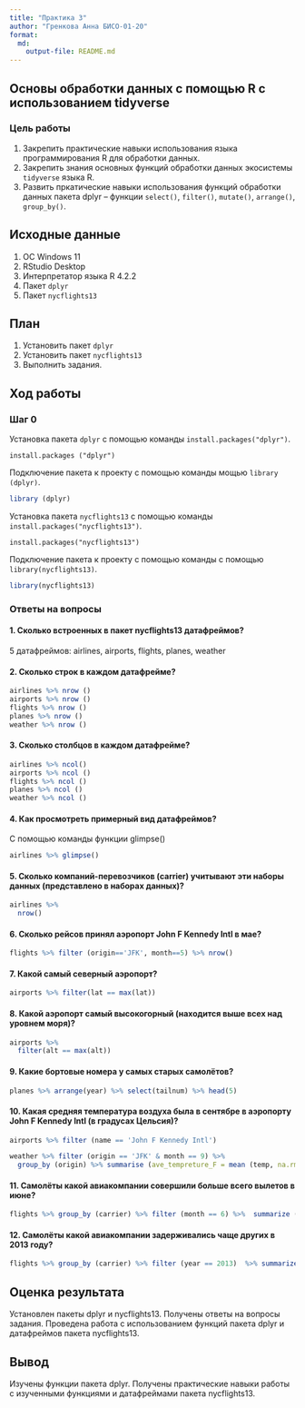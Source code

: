 ```yaml
---
title: "Практика 3"
author: "Гренкова Анна БИСО-01-20"
format: 
  md:
    output-file: README.md
---
```


## Основы обработки данных с помощью R с использованием tidyverse

### Цель работы

1. Закрепить практические навыки использования языка программирования R для обработки данных.
2. Закрепить знания основных функций обработки данных экосистемы `tidyverse` языка R.
3. Развить пркатические навыки использования функций обработки данных пакета dplyr – функции `select()`, `filter()`, `mutate()`, `arrange()`, `group_by()`.

## Исходные данные

1.  ОС Windows 11
2.  RStudio Desktop
3.  Интерпретатор языка R 4.2.2
4.  Пакет `dplyr`
5.  Пакет `nycflights13`

## План

1.  Установить пакет `dplyr`
2.  Установить пакет `nycflights13`
3.  Выполнить задания.

## Ход работы

### Шаг 0
Установка пакета `dplyr` с помощью команды `install.packages("dplyr")`.

```
install.packages ("dplyr")
```

Подключение пакета к проекту с помощью команды мощью `library (dplyr)`.

```r
library (dplyr)
```

Установка пакета `nycflights13` с помощью команды `install.packages("nycflights13")`.

```
install.packages("nycflights13")
```

Подключение пакета к проекту с помощью команды с помощью `library(nycflights13)`.

```r
library(nycflights13)

```
### Ответы на вопросы

#### 1. Сколько встроенных в пакет nycflights13 датафреймов?

5 датафреймов: airlines, airports, flights, planes, weather

#### 2. Сколько строк в каждом датафрейме?

```r
airlines %>% nrow ()
airports %>% nrow ()
flights %>% nrow ()
planes %>% nrow ()
weather %>% nrow ()
```

#### 3. Сколько столбцов в каждом датафрейме?

```r
airlines %>% ncol()
airports %>% ncol ()
flights %>% ncol ()
planes %>% ncol ()
weather %>% ncol ()
```

#### 4. Как просмотреть примерный вид датафреймов?

С помощью команды функции glimpse()
```r
airlines %>% glimpse()
```

#### 5. Сколько компаний-перевозчиков (carrier) учитывают эти наборы данных (представлено в наборах данных)?

```r
airlines %>%
  nrow()
```

#### 6. Сколько рейсов принял аэропорт John F Kennedy Intl в мае?

```r
flights %>% filter (origin=='JFK', month==5) %>% nrow()
```

#### 7. Какой самый северный аэропорт?

```r
airports %>% filter(lat == max(lat))
```

#### 8. Какой аэропорт самый высокогорный (находится выше всех над уровнем моря)?

```r
airports %>% 
  filter(alt == max(alt))
```

#### 9. Какие бортовые номера у самых старых самолётов?

```r
planes %>% arrange(year) %>% select(tailnum) %>% head(5)
```

#### 10. Какая средняя температура воздуха была в сентябре в аэропорту John F Kennedy Intl (в градусах Цельсия)?

```r
airports %>% filter (name == 'John F Kennedy Intl') 

weather %>% filter (origin == 'JFK' & month == 9) %>% 
  group_by (origin) %>% summarise (ave_tempreture_F = mean (temp, na.rm = TRUE)) %>% mutate(ave_tempreture_C = 5 / 9 * (ave_tempreture_F - 32))
```

#### 11. Самолёты какой авиакомпании совершили больше всего вылетов в июне?

```r
flights %>% group_by (carrier) %>% filter (month == 6) %>%  summarize (flights = n()) %>% arrange (desc (flights)) %>% head (1)
```
 
#### 12. Самолёты какой авиакомпании задерживались чаще других в 2013 году?

```r
flights %>% group_by (carrier) %>% filter (year == 2013)  %>% summarize (times = sum (arr_delay > 0, na.rm = TRUE)) %>% arrange (desc (times)) %>% head (1)
```

## Оценка результата
Установлен пакеты dplyr и nycflights13. 
Получены ответы на вопросы задания.
Проведена работа с использованием функций пакета dplyr и датафреймов пакета nycflights13.


## Вывод
Изучены функции пакета dplyr. Получены практические навыки работы с изученными функциями и датафреймами пакета nycflights13.
